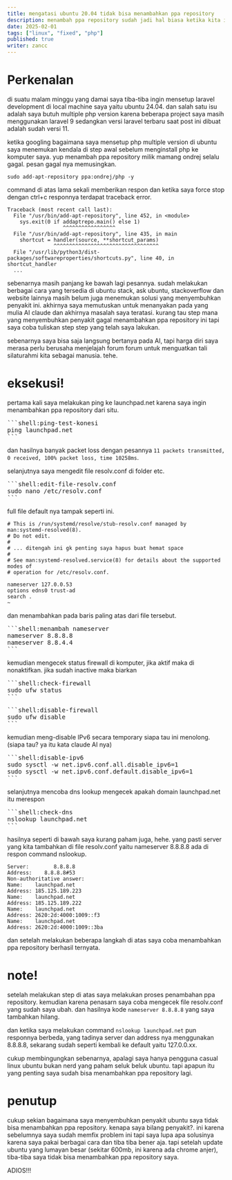 ```yaml
---
title: mengatasi ubuntu 20.04 tidak bisa menambahkan ppa repository
description: menambah ppa repository sudah jadi hal biasa ketika kita ingin menginstall aplikasi tertentu di ubuntu, jika tidak bisa menambah ppa repository maka pusing pala berbi
date: 2025-02-01
tags: ["linux", "fixed", "php"]
published: true
writer: zancc
---
```


# Perkenalan

di suatu malam minggu yang damai saya tiba-tiba ingin mensetup laravel development di local machine saya yaitu ubuntu 24.04. dan salah satu isu adalah saya butuh multiple php version karena beberapa project saya masih menggunakan laravel 9 sedangkan versi laravel terbaru saat post ini dibuat adalah sudah versi 11.

ketika googling bagaimana saya mensetup php multiple version di ubuntu saya menemukan kendala di step awal sebelum menginstall php ke komputer saya. yup menambah ppa repository milik mamang ondrej selalu gagal. pesan gagal nya memusingkan.

```shell
sudo add-apt-repository ppa:ondrej/php -y
```

command di atas lama sekali memberikan respon dan ketika saya force stop dengan ctrl+c responnya terdapat traceback error.


```shell
Traceback (most recent call last):
  File "/usr/bin/add-apt-repository", line 452, in <module>
    sys.exit(0 if addaptrepo.main() else 1)
                  ^^^^^^^^^^^^^^^^^
  File "/usr/bin/add-apt-repository", line 435, in main
    shortcut = handler(source, **shortcut_params)
               ^^^^^^^^^^^^^^^^^^^^^^^^^^^^^^^^^^
  File "/usr/lib/python3/dist-packages/softwareproperties/shortcuts.py", line 40, in shortcut_handler
  ...
```

sebenarnya masih panjang ke bawah lagi pesannya. sudah melakukan berbagai cara yang tersedia di ubuntu stack, ask ubuntu, stackoverflow dan website lainnya masih belum juga menemukan solusi yang menyembuhkan penyakit ini.
akhirnya saya memutuskan untuk menanyakan pada yang mulia AI claude dan akhirnya masalah saya teratasi. kurang tau step mana yang menyembuhkan penyakit gagal menambahkan ppa repository ini tapi saya coba tuliskan step step yang telah saya lakukan.

<Callout type="warning">
  sebenarnya saya bisa saja langsung bertanya pada AI, tapi harga diri saya
  merasa perlu berusaha menjelajah forum forum untuk menguatkan tali silaturahmi
  kita sebagai manusia. tehe.
</Callout>

# eksekusi!

pertama kali saya melakukan ping ke launchpad.net karena saya ingin menambahkan ppa repository dari situ.

<Pre>
```shell:ping-test-konesi
ping launchpad.net
```
</Pre>

dan hasilnya banyak packet loss dengan pesannya `11 packets transmitted, 0 received, 100% packet loss, time 10258ms`.

selanjutnya saya mengedit file resolv.conf di folder etc.

<Pre>
```shell:edit-file-resolv.conf
sudo nano /etc/resolv.conf
```
</Pre>

full file default nya tampak seperti ini.

```shell
# This is /run/systemd/resolve/stub-resolv.conf managed by man:systemd-resolved(8).
# Do not edit.
#
# ... ditengah ini gk penting saya hapus buat hemat space
#
# See man:systemd-resolved.service(8) for details about the supported modes of
# operation for /etc/resolv.conf.

nameserver 127.0.0.53
options edns0 trust-ad
search .
~
```

dan menambahkan pada baris paling atas dari file tersebut.

<Pre>
```shell:menambah nameserver
nameserver 8.8.8.8
nameserver 8.8.4.4
```
</Pre>

kemudian mengecek status firewall di komputer, jika aktif maka di nonaktifkan. jika sudah inactive maka biarkan

<Pre>
```shell:check-firewall
sudo ufw status
```
</Pre>

<Pre>
```shell:disable-firewall
sudo ufw disable
```
</Pre>

kemudian meng-disable IPv6 secara temporary siapa tau ini menolong. (siapa tau? ya itu kata claude AI nya)

<Pre>
```shell:disable-ipv6
sudo sysctl -w net.ipv6.conf.all.disable_ipv6=1
sudo sysctl -w net.ipv6.conf.default.disable_ipv6=1
```
</Pre>

selanjutnya mencoba dns lookup mengecek apakah domain launchpad.net itu merespon

<Pre>
```shell:check-dns
nslookup launchpad.net
```
</Pre>

hasilnya seperti di bawah saya kurang paham juga, hehe. yang pasti server yang kita tambahkan di file resolv.conf yaitu nameserver 8.8.8.8 ada di respon command nslookup.

```shell
Server:        8.8.8.8
Address:    8.8.8.8#53
Non-authoritative answer:
Name:    launchpad.net
Address: 185.125.189.223
Name:    launchpad.net
Address: 185.125.189.222
Name:    launchpad.net
Address: 2620:2d:4000:1009::f3
Name:    launchpad.net
Address: 2620:2d:4000:1009::3ba
```

dan setelah melakukan beberapa langkah di atas saya coba menambahkan ppa repository berhasil ternyata.

# note!

setelah melakukan step di atas saya melakukan proses penambahan ppa repository. kemudian karena penasarn saya coba mengecek file resolv.conf yang sudah saya ubah. dan hasilnya kode `nameserver 8.8.8.8` yang saya tambahkan hilang.

dan ketika saya melakukan command `nslookup launchpad.net` pun responnya berbeda, yang tadinya server dan address nya menggunakan 8.8.8.8, sekarang sudah seperti kembali ke default yaitu 127.0.0.xx.

cukup membingungkan sebenarnya, apalagi saya hanya pengguna casual linux ubuntu bukan nerd yang paham seluk beluk ubuntu. tapi apapun itu yang penting saya sudah bisa menambahkan ppa repository lagi.

# penutup

cukup sekian bagaimana saya menyembuhkan penyakit ubuntu saya tidak bisa menambahkan ppa repository. kenapa saya bilang penyakit?.
ini karena sebelumnya saya sudah memfix problem ini tapi saya lupa apa solusinya karena saya pakai berbagai cara dan tiba tiba bener aja.
tapi setelah update ubuntu yang lumayan besar (sekitar 600mb, ini karena ada chrome anjer), tiba-tiba saya tidak bisa menambahkan ppa repository saya.

ADIOS!!!
